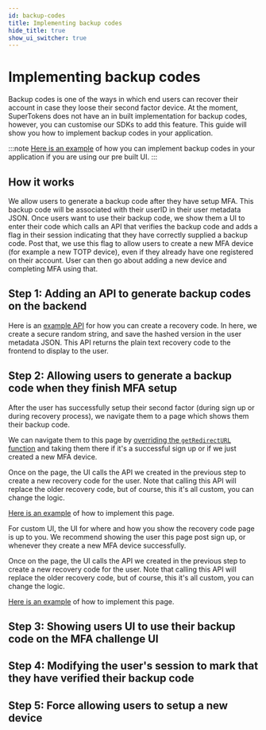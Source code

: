 ```yaml
---
id: backup-codes
title: Implementing backup codes
hide_title: true
show_ui_switcher: true
---
```



# Implementing backup codes

Backup codes is one of the ways in which end users can recover their account in case they loose their second factor device. At the moment, SuperTokens does not have an in built implementation for backup codes, however, you can customise our SDKs to add this feature. This guide will show you how to implement backup codes in your application.

:::note
[Here is an example](https://github.com/supertokens/supertokens-auth-react/tree/master/examples/with-multifactorauth-recovery-codes) of how you can implement backup codes in your application if you are using our pre built UI.
:::

## How it works
We allow users to generate a backup code after they have setup MFA. This backup code will be associated with their userID in their user metadata JSON. Once users want to use their backup code, we show them a UI to enter their code which calls an API that verifies the backup code and adds a flag in their session indicating that they have correctly supplied a backup code. Post that, we use this flag to allow users to create a new MFA device (for example a new TOTP device), even if they already have one registered on their account. User can then go about adding a new device and completing MFA using that.

## Step 1: Adding an API to generate backup codes on the backend

Here is an [example API](https://github.com/supertokens/supertokens-auth-react/blob/feat/mfa/base/examples/with-multifactorauth-recovery-codes/backend/index.ts#L52) for how you can create a recovery code. In here, we create a secure random string, and save the hashed version in the user metadata JSON. This API returns the plain text recovery code to the frontend to display to the user.

## Step 2: Allowing users to generate a backup code when they finish MFA setup

<PreBuiltOrCustomUISwitcher>

<PreBuiltUIContent>

After the user has successfully setup their second factor (during sign up or during recovery process), we navigate them to a page which shows them their backup code. 

We can navigate them to this page by [overriding the `getRedirectURL` function](TODO) and taking them there if it's a successful sign up or if we just created a new MFA device. 

Once on the page, the UI calls the API we created in the previous step to create a new recovery code for the user. Note that calling this API will replace the older recovery code, but of course, this it's all custom, you can change the logic.

[Here is an example](TODO) of how to implement this page.

</PreBuiltUIContent>

<CustomUIContent>

For custom UI, the UI for where and how you show the recovery code page is up to you. We recommend showing the user this page post sign up, or whenever they create a new MFA device successfully.

Once on the page, the UI calls the API we created in the previous step to create a new recovery code for the user. Note that calling this API will replace the older recovery code, but of course, this it's all custom, you can change the logic.

[Here is an example](TODO) of how to implement this page.

</CustomUIContent>

</PreBuiltOrCustomUISwitcher>

## Step 3: Showing users UI to use their backup code on the MFA challenge UI

## Step 4: Modifying the user's session to mark that they have verified their backup code

## Step 5: Force allowing users to setup a new device